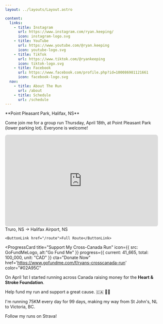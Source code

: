```yaml
---
layout: ../layouts/Layout.astro

content:
  links:
    - title: Instagram
      url: https://www.instagram.com/ryan.keeping/
      icon: instagram-logo.svg
    - title: YouTube
      url: https://www.youtube.com/@ryan.keeping
      icon: youtube-logo.svg
    - title: TikTok
      url: https://www.tiktok.com/@ryankeeping
      icon: tiktok-logo.svg
    - title: Facebook
      url: https://www.facebook.com/profile.php?id=100086981121661
      icon: facebook-logo.svg
  nav:
    - title: About The Run
      url: /about
    - title: Schedule
      url: /schedule
---
```


<Card title="Group Run - April 18th @ 6:30 PM" featured>
**Point Pleasant Park, Halifax, NS**

Come join me for a group run Thursday, April 18th, at Point Pleasant Park (lower parking lot). Everyone is welcome!
</Card>

<div style="overflow:hidden;padding-bottom:60%;position:relative;height:0;border-radius: 0.5rem;box-shadow: 0 0 1rem rgba(var(--text-color), 0.2);">
<iframe style="left:0;top:0;height:100%;width:100%;position:absolute;" src="https://www.youtube.com/embed/BT-9pYCLlf4?si=dT2RUmr7mdvugfZT" title="YouTube video player" frameborder="0" allow="accelerometer; autoplay; clipboard-write; encrypted-media; gyroscope; picture-in-picture; web-share" referrerpolicy="strict-origin-when-cross-origin" allowfullscreen></iframe>
</div>

<Card title="Wednesday, April 17th">
    Truro, NS
    →
    Halifax Airport, NS

    <ButtonLink href="/route">Full Route</ButtonLink>
</Card>

<ProgressCard
  title="Support My Cross-Canada Run"
  icon={{ src: GoFundMeLogo, alt:"Go Fund Me" }}
  progress={{
    current: 41_665,
    total: 100_000,
    unit: "CAD"
  }}
  cta="Donate Now"
  href='https://www.gofundme.com/f/ryans-crosscanada-run'
  color="#02A95C"
>
On April 1st I started running across Canada raising money for the **Heart & Stroke Foundation**.

Help fund my run and support a great cause. 🇨🇦 🏃🏼

</ProgressCard>
<ProgressCard
  title="Total Distance"
  icon={{ src: StravaLogo, alt:"Strava" }}
  progress={{
    current: 1_235,
    total: 7_386,
    unit: "kilometers"
  }}
  cta="Follow my progress"
  href='https://www.strava.com/athletes/52922322'
  color="#FC6100"
  >
  I'm running 75KM every day for 99 days, making my way from St John's, NL to Victoria, BC.
  
  Follow my runs on Strava!
  </ProgressCard>

